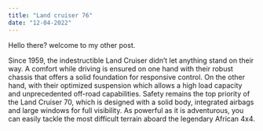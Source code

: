 ```yaml
---
title: "Land cruiser 76"
date: "12-04-2022"
---
```


Hello there? welcome to my other post.

Since 1959, the indestructible Land Cruiser didn’t let anything stand on their way.
 A comfort while driving is ensured on one hand with their robust chassis that offers
  a solid foundation for responsive control. On the other hand, with their optimized
   suspension which allows a high load capacity and unprecedented off-road capabilities.
    Safety remains the top priority of the Land Cruiser 70, which is designed with a solid body,
     integrated airbags and large windows for full visibility. As powerful as it is adventurous,
      you can easily tackle the most difficult terrain aboard the legendary African 4x4.